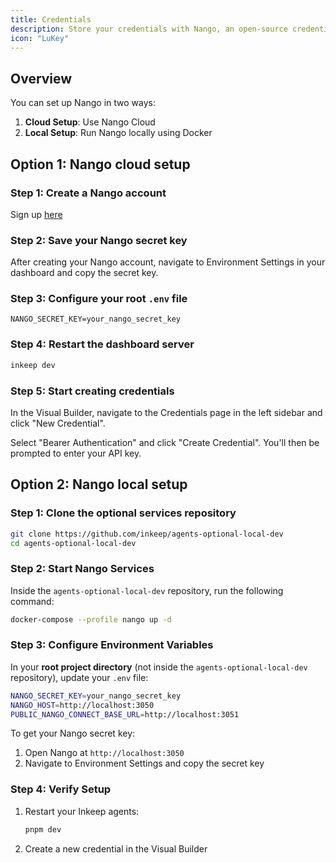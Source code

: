 ```yaml
---
title: Credentials
description: Store your credentials with Nango, an open-source credential store that can be used to authenticate MCP servers.
icon: "LuKey"
---
```


## Overview

You can set up Nango in two ways:

1. **Cloud Setup**: Use Nango Cloud
2. **Local Setup**: Run Nango locally using Docker

## Option 1: Nango cloud setup

### Step 1: Create a Nango account

Sign up [here](https://app.nango.dev/signin)

### Step 2: Save your Nango secret key

After creating your Nango account, navigate to Environment Settings in your dashboard and copy the secret key.

### Step 3: Configure your root `.env` file

```
NANGO_SECRET_KEY=your_nango_secret_key
```

### Step 4: Restart the dashboard server

```bash
inkeep dev
```

### Step 5: Start creating credentials

In the Visual Builder, navigate to the Credentials page in the left sidebar and click "New Credential".

Select "Bearer Authentication" and click "Create Credential". You'll then be prompted to enter your API key.

## Option 2: Nango local setup

### Step 1: Clone the optional services repository

```bash
git clone https://github.com/inkeep/agents-optional-local-dev
cd agents-optional-local-dev
```

### Step 2: Start Nango Services

Inside the `agents-optional-local-dev` repository, run the following command:

```bash
docker-compose --profile nango up -d
```

### Step 3: Configure Environment Variables

In your **root project directory** (not inside the `agents-optional-local-dev` repository), update your `.env` file:

```bash
NANGO_SECRET_KEY=your_nango_secret_key
NANGO_HOST=http://localhost:3050
PUBLIC_NANGO_CONNECT_BASE_URL=http://localhost:3051
```

To get your Nango secret key:

1. Open Nango at `http://localhost:3050`
2. Navigate to Environment Settings and copy the secret key

### Step 4: Verify Setup

1. Restart your Inkeep agents:
   ```bash
   pnpm dev
   ```

2. Create a new credential in the Visual Builder